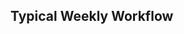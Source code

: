 ## Typical Weekly Workflow


```{=html}


<!--timeline from https://bootsnipp.com/snippets/xrKXW-->

<!--
<div class="container mt-5 mb-5">
  <div class="row">
    <div class="col-md-6 offset-md-3">
    	<ul class="timeline">
    	  <li> <b>Sunday 11:59 pm</b> | Previous week's homework due </li>
    	  <li> <b>Monday</b> | You all attend lecture </li>
    	  <li> <b>Monday 2:30 - 3:30 pm</b> | Dr. Dogucu holds office hours. </li>
    	  <li> <b>Tuesday 3:30 - 4:30 pm</b> | Peter holds office hours </li>
    	  <li> <b>Wednesday </b> | You all attend lecture </li>
    	  <li> <b>Wednesday pm</b> | Group A attends discussion </li>
    	  <li> <b>Wednesday 5:00 - 6:00 pm</b> | Keylin holds office hours </li>
    	  <li> <b>Thursday  10:30 - 11 am </b> | Peter holds office hours </li>
    	  <li> <b>Thursday pm</b> | Group B attends discussion </li>
    	  <li> <b>Friday 11:30 am - 12:30 pm </b> | Keylin holds office hours </li>
    		
    	</ul>
    </div>
  </div>
</div>
--->
```
